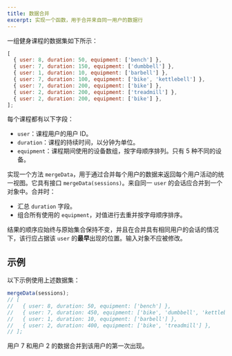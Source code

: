 ```yaml
---
title: 数据合并
excerpt: 实现一个函数，用于合并来自同一用户的数据行
---
```


一组健身课程的数据集如下所示：

```js
[
  { user: 8, duration: 50, equipment: ['bench'] },
  { user: 7, duration: 150, equipment: ['dumbbell'] },
  { user: 1, duration: 10, equipment: ['barbell'] },
  { user: 7, duration: 100, equipment: ['bike', 'kettlebell'] },
  { user: 7, duration: 200, equipment: ['bike'] },
  { user: 2, duration: 200, equipment: ['treadmill'] },
  { user: 2, duration: 200, equipment: ['bike'] },
];
```

每个课程都有以下字段：

* `user`：课程用户的用户 ID。
* `duration`：课程的持续时间，以分钟为单位。
* `equipment`：课程期间使用的设备数组，按字母顺序排列。只有 5 种不同的设备。

实现一个方法 `mergeData`，用于通过合并每个用户的数据来返回每个用户活动的统一视图。它具有接口 `mergeData(sessions)`。来自同一 `user` 的会话应合并到一个对象中。合并时：

* 汇总 `duration` 字段。
* 组合所有使用的 `equipment`，对值进行去重并按字母顺序排序。

结果的顺序应始终与原始集合保持不变，并且在合并具有相同用户的会话的情况下，该行应占据该 `user` 的**最早**出现的位置。输入对象不应被修改。

## 示例

以下示例使用上述数据集：

```js
mergeData(sessions);
// [
//   { user: 8, duration: 50, equipment: ['bench'] },
//   { user: 7, duration: 450, equipment: ['bike', 'dumbbell', 'kettlebell'] },
//   { user: 1, duration: 10, equipment: ['barbell'] },
//   { user: 2, duration: 400, equipment: ['bike', 'treadmill'] },
// ];
```

用户 7 和用户 2 的数据合并到该用户的第一次出现。
